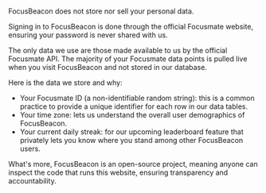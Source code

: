 <br />

FocusBeacon does not store nor sell your personal data.

Signing in to FocusBeacon is done through the official Focusmate website, ensuring your password is never shared with us.

The only data we use are those made available to us by the official Focusmate API. The majority of your Focusmate data points is pulled live when you visit FocusBeacon and not stored in our database.

Here is the data we store and why:

- Your Focusmate ID (a non-identifiable random string): this is a common practice to provide a unique identifier for each row in our data tables.
- Your time zone: lets us understand the overall user demographics of FocusBeacon.
- Your current daily streak: for our upcoming leaderboard feature that privately lets you know where you stand among other FocusBeacon users.

What's more, FocusBeacon is an open-source project, meaning anyone can inspect the code that runs this website, ensuring transparency and accountability.

